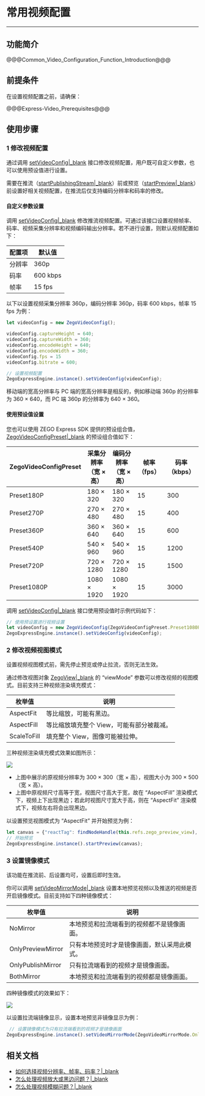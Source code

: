 # 常用视频配置

- - -

## 功能简介

@@@Common_Video_Configuration_Function_Introduction@@@


## 前提条件

在设置视频配置之前，请确保：

@@@Express-Video_Prerequisites@@@

## 使用步骤

### 1 修改视频配置

通过调用 [setVideoConfig\|_blank](/unique-api/express-video-sdk/zh/javascript_react-native/classes/_zegoexpressengine_.zegoexpressengine.html#setvideoconfig) 接口修改视频配置，用户既可自定义参数，也可以使用预设值进行设置。

<div class="mk-warning">

需要在推流（[startPublishingStream\|_blank](/unique-api/express-video-sdk/zh/javascript_react-native/classes/_zegoexpressengine_.zegoexpressengine.html#startpublishingstream)）前或预览（[startPreview\|_blank](/unique-api/express-video-sdk/zh/javascript_react-native/classes/_zegoexpressengine_.zegoexpressengine.html#startpreview)）前设置好相关视频配置，在推流后仅支持编码分辨率和码率的修改。
</div>

#### 自定义参数设置

调用 [setVideoConfig\|_blank](/unique-api/express-video-sdk/zh/javascript_react-native/classes/_zegoexpressengine_.zegoexpressengine.html#setvideoconfig) 修改推流视频配置。可通过该接口设置视频帧率、码率、视频采集分辨率和视频编码输出分辨率。若不进行设置，则默认视频配置如下：

|配置项|默认值|
|-|-|
|分辨率|360p|
|码率| 600 kbps|
|帧率|15 fps|

以下以设置视频采集分辨率 360p，编码分辨率 360p，码率 600 kbps，帧率 15 fps 为例：

```javascript
let videoConfig = new ZegoVideoConfig();

videoConfig.captureHeight = 640;
videoConfig.captureWidth = 360;
videoConfig.encodeHeight = 640;
videoConfig.encodeWidth = 360;
videoConfig.fps = 15
videoConfig.bitrate = 600;

// 设置视频配置
ZegoExpressEngine.instance().setVideoConfig(videoConfig);
```

<div class="mk-hint">

移动端的宽高分辨率与 PC 端的宽高分辨率是相反的，例如移动端 360p 的分辨率为 360 × 640，而 PC 端 360p 的分辨率为 640 × 360。
</div>

#### 使用预设值设置

您也可以使用 ZEGO Express SDK 提供的预设组合值，[ZegoVideoConfigPreset\|_blank](/unique-api/express-video-sdk/zh/javascript_react-native/enums/_zegoexpressdefines_.zegovideoconfigpreset.html) 的预设组合值如下：

| ZegoVideoConfigPreset | 采集分辨率<br/>（宽 × 高） | 编码分辨率<br/>（宽 × 高） | 帧率（fps） | 码率（kbps） |
| ------------------- | ------------------ | --------------- | --------- | ---------- |
|      Preset180P      |       180 × 320        |      180 × 320      |     15      |     300      |
|      Preset270P      |       270 × 480        |      270 × 480      |     15      |     400      |
|      Preset360P      |       360 × 640        |      360 × 640      |     15      |     600      |
|      Preset540P      |       540 × 960        |      540 × 960      |     15      |     1200     |
|      Preset720P      |       720 × 1280       |      720 × 1280     |     15      |     1500     |
|     Preset1080P      |       1080 × 1920      |     1080 × 1920     |     15      |     3000     |  

调用 [setVideoConfig\|_blank](/unique-api/express-video-sdk/zh/javascript_react-native/classes/_zegoexpressengine_.zegoexpressengine.html#setvideoconfig) 接口使用预设值时示例代码如下：

```javascript
// 使用预设置进行视频设置
let videoConfig = new ZegoVideoConfig(ZegoVideoConfigPreset.Preset1080P);
ZegoExpressEngine.instance().setVideoConfig(videoConfig);
```

### 2 修改视频视图模式

<div class="mk-warning">

设置视频视图模式前，需先停止预览或停止拉流，否则无法生效。
</div>

通过修改视图对象 [ZegoView\|_blank](/unique-api/express-video-sdk/zh/javascript_react-native/classes/_zegoexpressdefines_.zegoview.html#viewmode) 的 “viewMode” 参数可以修改视频的视图模式。目前支持三种视频渲染填充模式：

|枚举值|说明|
|-|-|
|AspectFit|等比缩放，可能有黑边。|
|AspectFill|等比缩放填充整个 View，可能有部分被裁减。|
|ScaleToFill|填充整个 View，图像可能被拉伸。|

三种视频渲染填充模式效果如图所示：

![](/Pics/Android/CommonFeatures/CommonVideoConfig/viewMode_RN.jpg)

- 上图中展示的原视频分辨率为 300 × 300（宽 × 高），视图大小为 300 × 500（宽 × 高）。
- 上图中原视频尺寸高等于宽，视图尺寸高大于宽，故在 “AspectFill” 渲染模式下，视频上下出现黑边；若此时视图尺寸宽大于高，则在 “AspectFit” 渲染模式下，视频左右将会出现黑边。

以设置预览视图模式为 “AspectFit” 并开始预览为例：

```javascript
let canvas = {"reactTag": findNodeHandle(this.refs.zego_preview_view), "viewMode": ZegoViewMode.AspectFit, "backgroundColor": 0};
// 开始预览
ZegoExpressEngine.instance().startPreview(canvas);
```

### 3 设置镜像模式

<div class="mk-hint">

该功能在推流前、后设置均可，设置后即时生效。
</div>

你可以调用 [setVideoMirrorMode\|_blank](/unique-api/express-video-sdk/zh/javascript_react-native/classes/_zegoexpressengine_.zegoexpressengine.html#setvideomirrormode) 设置本地预览视频以及推送的视频是否开启镜像模式。目前支持如下四种镜像模式：

|枚举值|说明|
|-|-|
|NoMirror|本地预览和拉流端看到的视频都不是镜像画面。|
|OnlyPreviewMirror|只有本地预览时才是镜像画面，默认采用此模式。|
|OnlyPublishMirror|只有拉流端看到的视频才是镜像画面。|
|BothMirror|本地预览和拉流端看到的视频都是镜像画面。|

四种镜像模式的效果如下：

![](/Pics/Android/CommonFeatures/CommonVideoConfig/mirror_mode_rn.png)

以设置拉流端镜像显示，设置本地预览非镜像显示为例：

```javascript
 // 设置镜像模式为只有拉流端看到的视频才是镜像画面
ZegoExpressEngine.instance().setVideoMirrorMode(ZegoVideoMirrorMode.OnlyPublishMirror);
```

## 相关文档

- [如何选择视频分辨率、帧率、码率？\|_blank](https://doc-zh.zego.im/faq/video_info)
- [怎么处理视频放大或黑边问题？\|_blank](http://doc-zh.zego.im/faq/video_big?product=ExpressVideo&platform=react-native)
- [怎么处理视频模糊问题？\|_blank](http://doc-zh.zego.im/faq/video_blur?product=ExpressVideo&platform=react-native)
